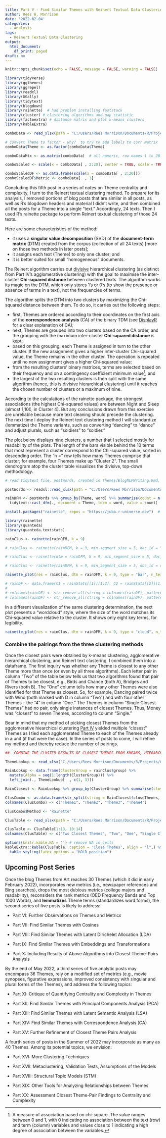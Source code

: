 ```yaml
---
title: Part V - Find Similar Themes with Reinert Textual Data Clustering
author: Rees W. Morrison
date: '2022-02-04'
categories:
  - Analysis
tags:
  - Reinert Textual Data Clustering 
output:
  html_document:
    df_print: paged
draft: no
---
```


```r

knitr::opts_chunk$set(echo = FALSE, message = FALSE, warning = FALSE)

library(tidyverse)  
library(ggthemes) 
library(ggrepel) 
library(readxl) 
library(GGally)
library(tidytext) 
library(blogdown)
library(rainette)  # had problem installing faststack
library(cluster) # clustering algorithms and gap statistic
library(factoextra) # distance matrix and plot k-means clusters
library(kableExtra)

```

```r

comboData <- read_xlsx(path = "C:/Users/Rees Morrison/Documents/R/Projects/CLIENTS/Themes/Analytics/comboData.xlsx")

# convert Theme to factor - why?  to try to add labels to corr matrix
comboData$Theme <- as.factor(comboData$Theme)

comboDataMtx <- as.matrix(comboData)  # all numeric, row names 1 to 20

```

```r
comboScaled <- scale(x = comboData[ , 2:20], center = TRUE, scale = TRUE)

comboScaledDF <- as.data.frame(scale(x = comboData[ , 2:20]))
comboScaledDF$Metric <- comboData[  , 1]

```

Concluding this fifth post in a series of notes on Theme centrality and complexity, I turn to the Reinert textual clustering method.  To prepare for its analysis, I removed portions of blog posts that are similar in all posts, as well as R's blogdown headers and material I didn't write, and then combined all the posts for a Theme into a single "text."  Accordingly, 24 texts.  Then I used R's rainette package to perform Reinert textual clustering of those 24 texts.  

Here are some characteristics of the method:

* it uses a **singular value decomposition** (SVD) of the **document-term matrix** (DTM) created from the corpus (collection of all 24 texts) [more on those two methods in later posts];  
* it assigns each text (Theme) to only one cluster; and    
* it is better suited for small “homogeneous” documents.  

The Reinert algorithm carries out <span style="text-decoration: underline">divisive</span> hierarchical clustering (as distinct from Part IV's agglomerative clustering) with the goal to maximise the inter-cluster **Chi-squared distance** between clustered texts.  The algorithm works its magic on the DTM, which only stores 1's or 0's (to show the presence or absence of terms in a text), not the frequencies of terms. 

The algorithm splits the DTM into two clusters by maximizing the Chi-squared distance between them. To do so, it carries out the following steps:

* first, Themes are ordered according to their coordinates on the first axis of the **correspondence analysis** (CA) of the binary TDM (see [DisplayR](https://www.displayr.com/how-correspondence-analysis-works/) for a clear explanation of CA);  
* next, Themes are grouped into two clusters based on the CA order, and the grouping with the maximum inter-cluster **Chi-squared distance** is kept;  
* based on this grouping, each Theme is assigned in turn to the other cluster. If the new assignment gives a higher inter-cluster Chi-squared value, the Theme remains in the other cluster. The operation is repeated until no new assignment gives a higher Chi-squared value;  
* from the resulting clusters' binary matrices, terms are selected based on their frequency and on a contingency coefficient minimum value^[A measure of association based on chi-square. The value ranges between 0 and 1, with 0 indicating no association between the text (row) and term (column) variables and values close to 1 indicating a high degree of association between the variables.]; and  
* the largest of the two resulting clusters is then split with the same algorithm (hence, this is divisive hierarchical clustering) until it reaches the chosen number of clusters or a maximum of nine.

According to the calculations of the rainette package, the strongest associations (the highest Chi-squared values) are between Night and Sleep (almost 1,100, in Cluster 4). But any conclusions drawn from this exercise are unreliable because more text cleaning should precede the clustering. The next time I deploy the Reinert text clustering method I will standardize (lemmatize) the Theme variants, such as converting "dancing" to "dance" and adjust plurals, such as "soldiers" to "soldier."

The plot below displays nine clusters, a number that I selected mostly for readability of the plots.  The length of the bars visible behind the 10 terms that most represent a cluster correspond to the Chi-squared value, sorted in descending order.  The "n = " row tells how many Themes comprise that cluster; for example, four Themes make up "Cluster 2".  The small dendrogram atop the cluster table visualizes the divisive, top-down methodology.

```r
# read tidytext file, postWords, created in Themes/BlogNLPWriting.Rmd, with results saved in Themes as .xlsx.  I created PostCombo and then did tidytext to break out all the words

postWords <- readxl::read_xlsx(path = "C:/Users/Rees Morrison/Documents/R/Projects/CLIENTS/Themes/postWords.xlsx")

rainDFM <- postWords %>% group_by(Theme, word) %>% summarise(count = n()) %>% 
  tidytext::cast_dfm(., document = Theme, term = word, value = count)

install.packages("rainette", repos = "https://juba.r-universe.dev")  # Julien Barnier email 2/6

library(rainette)
library(quanteda)
library(quanteda.textstats)

rainClus <- rainette(rainDFM, k = 9)

# rainClus <- rainette(rainDFM, k = 9, min_segment_size = 5, doc_id = "Theme")

# rainClus <- rainette(dtm = rainDFM, k = 9, min_segment_size = 5, doc_id = rainDFM@docvars$docid_)

# rainClus <- rainette(rainDFM, k = 9, min_segment_size = 5, doc_id = rainDFM@docvars[1]) 

rainette_plot(res = rainClus, dtm = rainDFM, k = 9, type = "bar", n_terms = 10, free_scales = TRUE, measure = "chi2", show_negative = "FALSE", text_size = 8, show_na_title = FALSE, cluster_label = "Cluster", keyness_plot_xlab = "") 

# rainDF <- data.frame(C1 = rainStats[[1]][1:2], C2 = rainStats[[2]][1:2], C3 = rainStats[[3]][1:2], C4 = rainStats[[4]][1:2], C5 = rainStats[[5]][1:2], C6 = rainStats[[6]][1:2], C7 = rainStats[[7]][1:2], C8 = rainStats[[8]][1:2], C9 = rainStats[[9]][1:2])
# 
# colnames(rainDF) <- str_remove_all(string = colnames(rainDF), pattern = "\\.feature")
# colnames(rainDF) <- str_remove_all(string = colnames(rainDF), pattern = "\\.chi2")

```

In a different visualization of the same clustering determination, the next plot presents a "wordcloud" style, where the size of the word matches its Chi-squared value relative to the cluster.  It shows only eight key terms, for legibility.

```r
rainette_plot(res = rainClus, dtm = rainDFM, k = 9, type = "cloud", n_terms = 8, free_scales = FALSE, measure = "chi2", text_size = 7, show_na_title = FALSE, cluster_label = "Cluster", keyness_plot_xlab = "") 

```

### Combine the pairings from the three clustering methods

Once the closest pairs were obtained by k-means clustering, agglomerative hierarchical clustering, and Reinert text clustering, I combined them into a dataframe. The first inquiry was whether any Theme is closest to any other Theme more than once (or even by all three algorithms).  Each letter pair in column "Two" of the table below tells us that two algorithms found that pair of Themes to be closest, e.g., Birds and Chance (both A), Bridges and Rivers (both B).  The "One" column tells how many other Themes were also identified for that Theme as closest.  So, for example, Dancing paired twice with Wind (both marked with D in column "Two") and with four other Themes -- the "4" in column "One."  The Themes in column "Single Closest Themes" had no pair, only single instances of closest Themes.  Thus, Money was "closest" to seven Themes, according to column "Single."

Bear in mind that my method of picking closest Themes from the agglomerative hiearchical clustering [Part IV](https://themesfromart.com/post/2022-02-04-part-iv-cluster-themes-with-agglomerative-hierarchical-clustering/part-iv-hiearch/) yielded multiple "closest" Themes as I tied each agglomerated Theme to each of the Themes already in a unit (if that were the case).  In the series of posts to come, I will refine my method and thereby reduce the number of pairings. \

```r

##  COMBINE THE CLUSTER RESULTS OF CLOSEST THEMES FROM KMEANS, HIERARCH AND RAINETTE

ThemeLookup <- read_xlsx("C:/Users/Rees Morrison/Documents/R/Projects/CLIENTS/Themes/Metrics of Themes.xlsx", sheet = "NoSThemes", range = "B1:D25")

RainLookup <- data.frame(ClusterGroup = rainClus$group) %>% 
  mutate(Alpha = seq(1:length(ClusterGroup))) %>% 
  left_join(., ThemeLookup[  , c(1, 3)])

RainClosest <- RainLookup %>% group_by(ClusterGroup) %>% summarise(closeThemes = paste0(Theme, collapse = "&")) 

ClusCombo <- as.data.frame(str_split(string = RainClosest$closeThemes, pattern = "&", simplify = TRUE))
colnames(ClusCombo) <- c("Theme1", "Theme2", "Theme3", "Theme4")

ClusCombo$Method <- "Rainette"

```  


```r
ClusTable <- read_xlsx(path = "C:/Users/Rees Morrison/Documents/R/Projects/CLIENTS/Themes/Analytics/ClusCount.xlsx")

ClusTable <- ClusTable[1:13, 10:14]
colnames(ClusTable) <- c("Two Closest Themes", "Two", "One", "Single Closest Themes", "Single")

options(knitr.kable.NA = '') # remove NA in cells
kableExtra::kable(ClusTable, caption = 'Close Themes', align = "l",) %>% 
  kable_styling(latex_options = "HOLD_position")
```


## Upcoming Post Series

Once the blog Themes from Art reaches 30 Themes (which it did in early February 2022), incorporates new metrics (i.e., newspaper references and Bing searches), drops the most dubious metrics (college majors and readability), reconsiders the rank metrics (OED Frequency Bands and Top 1000 Words), and **lemmatizes** Theme terms (standardizes word forms), the second series of five posts is likely to address:

* Part VI: Further Observations on Themes and Metrics

* Part VII: Find Similar Themes with Cosines

* Part VIII: Find Similar Themes with Latent Dirichelet Allocation (LDA)

* Part IX: Find Similar Themes with Embeddings and Transformations

* Part X: Including Results of Above Algorithms into Closest Theme-Pairs Analysis


By the end of May 2022, a third series of five analytic posts may encompass 36 Themes, rely on a modified set of metrics (e.g., movie synopses, figurative expressions, improved consistency with singular and plural forms of the Themes), and address the following topics:

* Part XI: Critique of Quantifying Centrality and Complexity in Themes

* Part XII: Find Similar Themes with Principal Components Analysis (PCA)

* Part XIII: Find Similar Themes with Latent Semantic Analysis (LSA) 
<!-- or Uniform Manifold Approximation of Proportion (UMAP) -->

* Part XIV: Find Similar Themes with Correspondence Analysis (CA)

* Part XV: Further Refinement of Closest Theme Pairs Analysis


A fourth series of posts in the Summer of 2022 may incorporate as many as 40 Themes.  Among its potential topics, we envision:

* Part XVI: More Clustering Techniques
<!-- Rainette2 double clustering -->

* Part XVII: Metaclustering, Validation Tests, Assumptions of the Models

* Part XVIII: Structural Topic Models (STM)

* Part XIX: Other Tools for Analyzing Relationships between Themes

* Part XX: Assessment Closest Theme-Pair Findings to Centrality and Complexity

